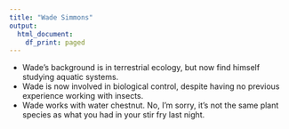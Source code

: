 ```yaml
---
title: "Wade Simmons"
output:
  html_document:
    df_print: paged
---
```


* Wade's background is in terrestrial ecology, but now find himself studying aquatic systems. 
* Wade is now involved in biological control, despite having no previous experience working with insects. 
* Wade works with water chestnut. No, I'm sorry, it's not the same plant species as what you had in your stir fry last night. 




